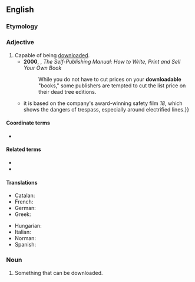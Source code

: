 ==English==

===Etymology===
{{suffix|en|download|able}}

===Adjective===
{{en-adj|-}}

# Capable of being [[download]]ed.
#* '''2000''', {{w|Dan Poynter}}, ''The Self-Publishing Manual: How to Write, Print and Sell Your Own Book''
#*: While you do not have to cut prices on your '''downloadable''' "books," some publishers are tempted to cut the list price on their dead tree editions.
#* {{quote-journal|en|date=2020 June 17|title=Stop & Examine|journal=Rail|page=71|text=Network Rail has produced a free '''downloadable''' comic highlighting the consequences of railway trespass. Between March 23 and April 26, there were 1,024 trespass incidents on the railway. {{...}} it is based on the company's award-winning safety film ''18'', which shows the dangers of trespass, especially around electrified lines.}}

====Coordinate terms====
* {{l|en|uploadable}}

====Related terms====
* {{l|en|downloadability}}
* {{l|en|downloading}}

====Translations====
{{trans-top|capable of being downloaded}}
* Catalan: {{t|ca|descarregable}}
* French: {{t+|fr|téléchargeable}}
* German: {{t|de|downloadbar}}
* Greek: {{t|el|καταφορτώσιμος}}
{{trans-mid}}
* Hungarian: {{t|hu|letölthető}}
* Italian: {{t|it|scaricabile}}
* Norman: {{t|nrf|dêchèrgeabl'ye}}
* Spanish: {{t|es|descargable}}
{{trans-bottom}}

===Noun===
{{en-noun}}

# Something that can be downloaded.